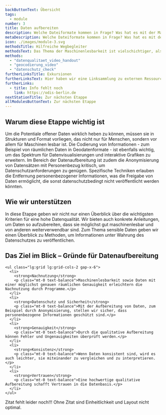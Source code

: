 ```yaml
---
backButtonText: Übersicht
tags:
  - module
number: 3
title: Daten aufbereiten
description: Welche Dateiformate kommen in Frage? Was hat es mit der Maschienlesbarkeit auf sich? Was muss in Sachen Datenschutz beachtet werden?
metaDescription: Welche Dateiformate kommen in Frage? Was hat es mit der Maschienlesbarkeit auf sich? Was muss in Sachen Datenschutz beachtet werden?
icon: ./images/module-3.svg
methodsTitle: Hilfreiche Wegbegleiter
methodsText: Das Thema der Maschinenlesbarkeit ist vielschichtiger, als man im ersten Moment annehmen könnte. Deshalb haben wir im Folgenden anschauliche Videotutorials versammelt, die alles im Detail erklären. Wer Daten anonymisieren muss, bekommt mit unserem Handout einen ersten Eindruck über die Möglichkeiten.
methods:
  - "datenqualitaet_video_handout"
  - "geocodierung_video"
  - "datenschutz_check"
furtherLinksTitle: Exkursionen
furtherLinksText: Hier haben wir eine Linksammlung zu externen Ressourcen zusammengetragen, die einen noch tieferen Einstieg in die Thematik ermöglichen.
furtherLinks:
  - title: Info fehlt noch
    link: https://odis-berlin.de
nextStationTitle: Zur nächsten Etappe
allModulesButtonText: Zur nächsten Etappe
---
```


## Warum diese Etappe wichtig ist

Um die Potentiale offener Daten wirklich heben zu können, müssen sie in Strukturen und Format vorliegen, das nicht nur für Menschen, sondern vor allem für Maschinen lesbar ist. Die Codierung von Informationen - zum Beispiel von räumlichen Daten in Geodatenformate - ist ebenfalls wichtig, um das Spektrum für Datenvisualisierungen und interaktive Grafiken zu erweitern. Im Bereich der Datenaufbereitung ist zudem die Anonymisierung von Datensätzen mit Personenbezug kritisch, um Datenschutzanforderungen zu genügen. Spezifische Techniken erlauben die Entfernung personenbezogener Informationen, was die Freigabe von Daten ermöglicht, die sonst datenschutzbedingt nicht veröffentlicht werden könnten.

## Wie wir unterstützen

In diese Etappe geben wir nicht nur einen Überblick über die wichtigsten Kriterien für eine hohe Datenqualität. Wir bieten auch konkrete Anleitungen, um Daten so aufzubereiten, dass sie möglichst gut maschinenlesbar und von anderen weiterverwendbar sind. Zum Thema sensible Daten geben wir einen Überblick zu Methoden, um Informationen unter Wahrung des Datenschutzes zu veröffentlichen.

<TextContentSection class="bg-bg-alt px-4 sm:px-6" largeContainer>
    <h2>Das Ziel im Blick – Gründe für Datenaufbereitung</h2>

    <ul class="lg:grid lg:grid-cols-2 gap-x-6">
      <li>
        <strong>Nachnutzung</strong>
        <p class="mt-0 text-balance">Maschinenlesbarkeit sowie Daten mit einer möglichst genauen räumlichen Genauigkeit erleichtern die Nachnutzung durch Programme.</p>
      </li>
      <li>
        <strong>Datenschutz und Sicherheit</strong>
        <p class="mt-0 text-balance">Mit der Aufbereitung von Daten, zum Beispiel durch Anonymisierung, stellen wir sicher, dass personenbezogene Informationen geschützt sind.</p>
      </li>
      <li>
        <strong>Genauigkeit</strong>
        <p class="mt-0 text-balance">Durch die qualitative Aufbereitung können Fehler und Ungenauigkeiten überprüft werden.</p>
      </li>
      <li>
        <strong>Konsistenz</strong>
        <p class="mt-0 text-balance">Wenn Daten konsistent sind, wird es auch leichter, sie miteinander zu vergleichen und zu interpretieren.</p>
      </li>
      <li>
        <strong>Vertrauen</strong>
        <p class="mt-0 text-balance">Eine hochwertige qualitative Aufbereitung schafft Vertrauen in die Datenbasis.</p>
      </li>
    </ul>

</TextContentSection>


<Quote authorName="xxx" authorRole="xxx" authorLogo={logo}>
  Zitat fehlt leider noch!!! Ohne Zitat sind Einheitlichkeit und Layout nicht
  optimal.
</Quote>
